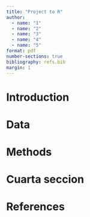 ```yaml
---
title: "Project to R"
author: 
  - name: "1"
  - name: "2"
  - name: "3"
  - name: "4"
  - name: "5"
format: pdf
number-sections: true
bibliography: refs.bib
margin: 1
---
```


# Introduction

# Data

# Methods

# Cuarta seccion

# References
